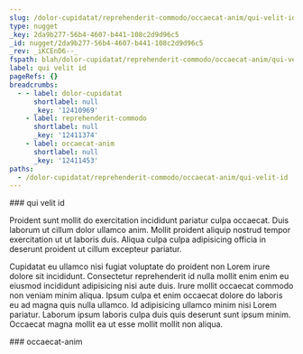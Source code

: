```yaml
---
slug: /dolor-cupidatat/reprehenderit-commodo/occaecat-anim/qui-velit-id
type: nugget
_key: 2da9b277-56b4-4607-b441-108c2d9d96c5
_id: nugget/2da9b277-56b4-4607-b441-108c2d9d96c5
_rev: _iKCEnD6--_
fspath: blah/dolor-cupidatat/reprehenderit-commodo/occaecat-anim/qui-velit-id.md
label: qui velit id
pageRefs: {}
breadcrumbs:
  - - label: dolor-cupidatat
      shortlabel: null
      _key: '12410969'
    - label: reprehenderit-commodo
      shortlabel: null
      _key: '12411374'
    - label: occaecat-anim
      shortlabel: null
      _key: '12411453'
paths:
  - /dolor-cupidatat/reprehenderit-commodo/occaecat-anim/qui-velit-id
---
```


<NuggetArea>
<Nugget slug="/dolor-cupidatat/reprehenderit-commodo/occaecat-anim/qui-velit-id" type="nugget" _key="2da9b277-56b4-4607-b441-108c2d9d96c5" _id="nugget/2da9b277-56b4-4607-b441-108c2d9d96c5" _rev="_iKCEnD6--_" fspath="blah/dolor-cupidatat/reprehenderit-commodo/occaecat-anim/qui-velit-id.md" label="qui velit id" paths="/dolor-cupidatat/reprehenderit-commodo/occaecat-anim/qui-velit-id">
<NuggetBody>
### qui velit id

Proident sunt mollit do exercitation incididunt pariatur culpa occaecat. Duis laborum ut cillum dolor ullamco anim. Mollit proident aliquip nostrud tempor exercitation ut ut laboris duis. Aliqua culpa culpa adipisicing officia in deserunt proident ut cillum excepteur pariatur.

Cupidatat eu ullamco nisi fugiat voluptate do proident non Lorem irure dolore sit incididunt. Consectetur reprehenderit id nulla mollit enim enim eu eiusmod incididunt adipisicing nisi aute duis. Irure mollit occaecat commodo non veniam minim aliqua. Ipsum culpa et enim occaecat dolore do laboris eu ad magna quis nulla ullamco. Id adipisicing ullamco minim nisi Lorem pariatur. Laborum ipsum laboris culpa duis quis deserunt sunt ipsum minim. Occaecat magna mollit ea ut esse mollit mollit non aliqua.

</NuggetBody>
<Breadcrumbs>
<Crumbs>
<Crumb _key="12410969" label="dolor-cupidatat" /><Crumb _key="12411374" label="reprehenderit-commodo" /><Crumb _key="12411453" label="occaecat-anim" />
</Crumbs>
</Breadcrumbs>
</Nugget>

<NuggetsInbound>
</NuggetsInbound>
<NuggetsOutbound>
</NuggetsOutbound>
</NuggetArea>
<PassagesInbound>
<Passage direction="inbound" type="passage" _key="12411453" _id="passage/12411453" _rev="_iKCEnD2--_" label="occaecat-anim" passage="occaecat-anim" fspath="blah/dolor-cupidatat/reprehenderit-commodo/occaecat-anim" paths="/dolor-cupidatat/reprehenderit-commodo/occaecat-anim" slug="/dolor-cupidatat/reprehenderit-commodo/occaecat-anim">
<NuggetBody>
### occaecat-anim

</NuggetBody>
<Breadcrumbs>
<Crumbs>
<Crumb _key="12410969" label="dolor-cupidatat" /><Crumb _key="12411374" label="reprehenderit-commodo" />
</Crumbs>
</Breadcrumbs>
</Passage>

</PassagesInbound>
<PassagesOutbound>
</PassagesOutbound>